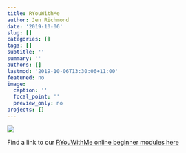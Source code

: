```yaml
---
title: RYouWithMe
author: Jen Richmond
date: '2019-10-06'
slug: []
categories: []
tags: []
subtitle: ''
summary: ''
authors: []
lastmod: '2019-10-06T13:30:06+11:00'
featured: no
image:
  caption: ''
  focal_point: ''
  preview_only: no
projects: []
---
```


![](/img/RYouWithMe.jpg)

Find a link to our [RYouWithMe online beginner modules here](https://rladiessydney.org/courses/workshop/)

